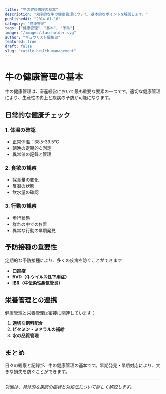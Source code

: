 ```yaml
---
title: "牛の健康管理の基本"
description: "効率的な牛の健康管理について、基本的なポイントを解説します。"
publishedAt: "2024-01-16"
category: "健康管理"
tags: ["健康管理", "基本", "予防"]
image: "/images/placeholder.svg"
author: "ギュウリスト編集部"
featured: true
draft: false
slug: "cattle-health-management"
---
```


# 牛の健康管理の基本

牛の健康管理は、畜産経営において最も重要な要素の一つです。適切な健康管理により、生産性の向上と疾病の予防が可能になります。

## 日常的な健康チェック

### 1. 体温の確認
- 正常体温：38.5-39.5℃
- 朝晩の定期的な測定
- 異常値の記録と管理

### 2. 食欲の観察
- 採食量の変化
- 反芻の状態
- 飲水量の確認

### 3. 行動の観察
- 歩行状態
- 群れの中での位置
- 異常な行動の早期発見

## 予防接種の重要性

定期的な予防接種により、多くの疾病を防ぐことができます：

- **口蹄疫**
- **BVD（牛ウイルス性下痢症）**
- **IBR（牛伝染性鼻気管炎）**

## 栄養管理との連携

健康管理と栄養管理は密接に関連しています：

1. **適切な飼料配合**
2. **ビタミン・ミネラルの補給**
3. **水の品質管理**

## まとめ

日々の観察と記録が、牛の健康管理の基本です。早期発見・早期対応により、大きな損失を防ぐことができます。

---

*次回は、具体的な疾病の症状と対処法について詳しく解説します。*
